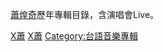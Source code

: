[[蕭煌奇|蕭煌奇]]歷年專輯目錄，含演唱會Live。

[[Category:各演出者音樂專輯|X蕭]]
[[Category:台灣流行音樂專輯|X蕭]]
[[Category:台語音樂專輯|Category:台語音樂專輯]]